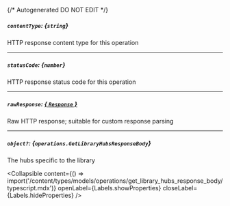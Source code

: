 {/* Autogenerated DO NOT EDIT  */}

##### `contentType`: *{`string`}*
HTTP response content type for this operation

---
##### `statusCode`: *{`number`}*
HTTP response status code for this operation

---
##### `rawResponse`: [*{ `Response` }*](https://developer.mozilla.org/en-US/docs/Web/API/Response)
Raw HTTP response; suitable for custom response parsing

---
##### `object?`: *{`operations.GetLibraryHubsResponseBody`}*
The hubs specific to the library

<Collapsible content={() => import('/content/types/models/operations/get_library_hubs_response_body/typescript.mdx')} openLabel={Labels.showProperties} closeLabel={Labels.hideProperties} />



